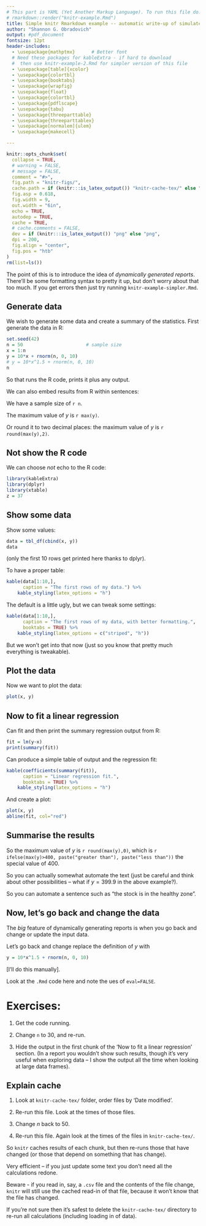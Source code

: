 ```yaml
---
# This part is YAML (Yet Another Markup Language). To run this file do:
# rmarkdown::render("knitr-example.Rmd")
title: Simple knitr Rmarkdown example -- automatic write-up of simulated data
author: "Shannon G. Obradovich"
output: #pdf_document
fontsize: 12pt
header-includes:
  - \usepackage{mathptmx}      # Better font
  # Need these packages for kableExtra - if hard to download 
  #  then use knitr-example-2.Rmd for simpler version of this file
  - \usepackage[table]{xcolor}
  - \usepackage{colortbl}
  - \usepackage{booktabs}
  - \usepackage{wrapfig}
  - \usepackage{float}
  - \usepackage{colortbl}
  - \usepackage{pdflscape}
  - \usepackage{tabu}
  - \usepackage{threeparttable}
  - \usepackage{threeparttablex}
  - \usepackage[normalem]{ulem}
  - \usepackage{makecell}

---
```


<!-- This is a comment 
     The following code alternates betwen R and the write-up of text
-->

<!-- knitr options, adapted from gfsynopsis: -->
```r
knitr::opts_chunk$set(
  collapse = TRUE,
  # warning = FALSE,
  # message = FALSE,
  comment = "#>",
  fig.path = "knitr-figs/",
  cache.path = if (knitr:::is_latex_output()) "knitr-cache-tex/" else "knitr-cache-docx/",
  fig.asp = 0.618,
  fig.width = 9,
  out.width = "6in",
  echo = TRUE,
  autodep = TRUE,
  cache = TRUE,
  # cache.comments = FALSE,
  dev = if (knitr:::is_latex_output()) "png" else "png",
  dpi = 200,
  fig.align = "center",
  fig.pos = "htb"
)
rm(list=ls())
```


The point of this is to introduce the idea of *dynamically generated
reports*. There'll be some formatting syntax to pretty it up, but don't worry
about that too much. If you get errors then just try running `knitr-example-simpler.Rmd`.

## Generate data

We wish to generate some data and create a summary of the statistics. 
First generate the data in R:

```r
set.seed(42)
n = 50                       # sample size
x = 1:n               
y = 10*x + rnorm(n, 0, 10)
# y = 10*x^1.5 + rnorm(n, 0, 10)
n
```

So that runs the R code, prints it plus any output.

We can also embed results from R within sentences: 

We have a sample size of `r n`.

The maximum value of $y$ is `r max(y)`.

Or round it to two decimal places: the maximum value of $y$ is `r round(max(y),2)`.

## Not show the R code

We can choose *not* echo to the R code:

```r
library(kableExtra)
library(dplyr)
library(xtable)
z = 37 
```

## Show some data

Show some values:

```r
data = tbl_df(cbind(x, y))
data
```

(only the first 10 rows get printed here thanks to dplyr).

To have a proper table:
```r
kable(data[1:10,],
      caption = "The first rows of my data.") %>%
    kable_styling(latex_options = "h")    
```
<!-- The option "h" above is just to force the table to appear 'here' in the
output, over-riding the default to put it somewhere more sensible (top, or next
page). 
--> 

\clearpage <!-- This starts a new page in Latex, I don't know the Rmd command --> 

The default is a little ugly, but we can tweak some settings:
```r
kable(data[1:10,],
      caption = "The first rows of my data, with better formatting.",
      booktabs = TRUE) %>%
    kable_styling(latex_options = c("striped", "h"))
```

But we won't get into that now (just so you know that pretty much everything is 
tweakable).

\clearpage

## Plot the data

Now we want to plot the data:

```r
plot(x, y)
```

\clearpage

## Now to fit a linear regression

Can fit and then print the summary regression output from R:

```r
fit = lm(y~x)
print(summary(fit))
``` 

Can produce a simple table of output and the regression fit:

```r
kable(coefficients(summary(fit)),
      caption = "Linear regression fit.",
      booktabs = TRUE) %>%
    kable_styling(latex_options = "h")    
```

And create a plot:
```r
plot(x, y)
abline(fit, col="red")
```

## Summarise the results

So the maximum value of $y$ is `r round(max(y),0)`, which is 
`r ifelse(max(y)>400, paste("greater than"), paste("less than"))` 
the special value of 400.

So you can actually somewhat automate the text (just be careful and think about
other possibilities -- what if $y=399.9$ in the above example?).

So you can automate a sentence such as "the stock is in the healthy zone". 

## Now, let's go back and change the data

The *big* feature of dynamically generating reports is when you go back and 
change or update the input data.

Let's go back and change replace the definition of $y$ with
```r
y = 10*x^1.5 + rnorm(n, 0, 10)
```

[I'll do this manually].

Look at the `.Rmd` code here and note the ues of `eval=FALSE`.

# Exercises:

1. Get the code running.

2. Change `n` to 30, and re-run.

3. Hide the output in the first chunk of the 'Now to fit a linear regression' 
section. (In a report you wouldn't show such results, though it's very useful
when exploring data -- I show the output all the time when looking at large data
frames).

\clearpage

## Explain cache

1. Look at `knitr-cache-tex/` folder, order files by 'Date modified'.

2. Re-run this file. Look at the times of those files.

3. Change $n$ back to 50.

4. Re-run this file. Again look at the times of the files in `knitr-cache-tex/`.

So `knitr` caches results of each chunk, but then re-runs those that have
changed (or those that depend on something that has change).

Very efficient -- if you just update some text you don't need all the
calculations redone.

Beware - if you read in, say, a `.csv` file and the contents of the file change,
`knitr` will still use the cached read-in of that file, because it won't know
that the file has changed. 

If you're not sure then it's safest to delete the `knitr-cache-tex/` directory 
to re-run all calculations (including loading in of data).

